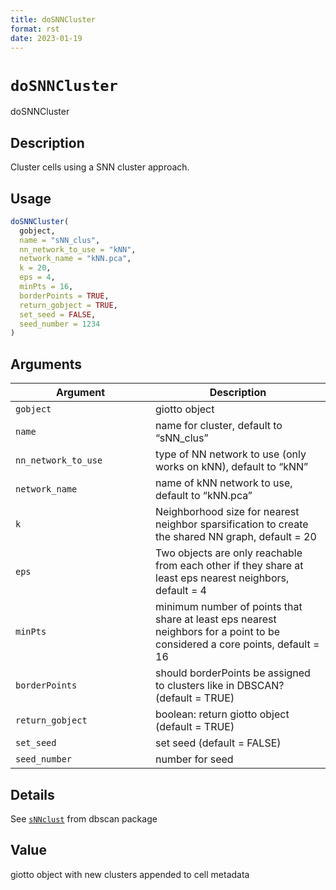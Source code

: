 ```yaml
--- 
title: doSNNCluster 
format: rst 
date: 2023-01-19 
--- 
```

# `doSNNCluster`

doSNNCluster


## Description

Cluster cells using a SNN cluster approach.


## Usage

```r
doSNNCluster(
  gobject,
  name = "sNN_clus",
  nn_network_to_use = "kNN",
  network_name = "kNN.pca",
  k = 20,
  eps = 4,
  minPts = 16,
  borderPoints = TRUE,
  return_gobject = TRUE,
  set_seed = FALSE,
  seed_number = 1234
)
```


## Arguments

Argument      |Description
------------- |----------------
`gobject`     |     giotto object
`name`     |     name for cluster, default to "sNN_clus"
`nn_network_to_use`     |     type of NN network to use (only works on kNN), default to "kNN"
`network_name`     |     name of kNN network to use, default to "kNN.pca"
`k`     |     Neighborhood size for nearest neighbor sparsification to create the shared NN graph, default = 20
`eps`     |     Two objects are only reachable from each other if they share at least eps nearest neighbors, default = 4
`minPts`     |     minimum number of points that share at least eps nearest neighbors for a point to be considered a core points, default = 16
`borderPoints`     |     should borderPoints be assigned to clusters like in DBSCAN? (default = TRUE)
`return_gobject`     |     boolean: return giotto object (default = TRUE)
`set_seed`     |     set seed (default = FALSE)
`seed_number`     |     number for seed


## Details

See [`sNNclust`](#snnclust) from dbscan package


## Value

giotto object with new clusters appended to cell metadata


